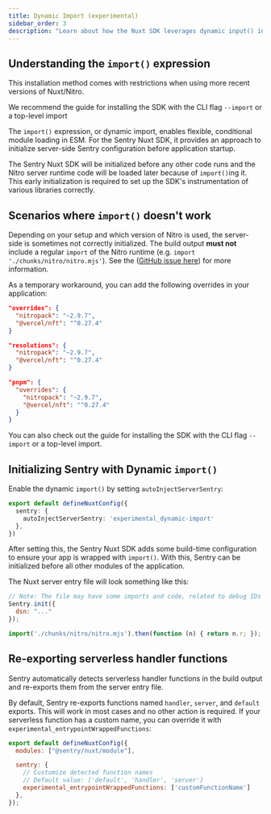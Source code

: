 ```yaml
---
title: Dynamic Import (experimental)
sidebar_order: 3
description: "Learn about how the Nuxt SDK leverages dynamic input() in the build output."
---
```


## Understanding the `import()` expression

<Alert level='warning'>
  This installation method comes with restrictions when using more recent versions of Nuxt/Nitro.

  We recommend the guide for installing the SDK with the <PlatformLink to="/install/cli-import">CLI flag `--import`</PlatformLink> or a <PlatformLink to="/install/top-level-import/">top-level import</PlatformLink>
</Alert>

The `import()` expression, or dynamic import, enables flexible, conditional module loading in ESM.
For the Sentry Nuxt SDK, it provides an approach to initialize server-side Sentry configuration before application startup.

The Sentry Nuxt SDK will be initialized before any other code runs and the Nitro server runtime code will be loaded later because of `import()`ing it.
This early initialization is required to set up the SDK's instrumentation of various libraries correctly.

## Scenarios where `import()` doesn't work

Depending on your setup and which version of Nitro is used, the server-side is sometimes not correctly initialized.
The build output **must not** include a regular `import` of the Nitro runtime (e.g. `import './chunks/nitro/nitro.mjs'`).
See the ([GitHub issue here](https://github.com/getsentry/sentry-javascript/issues/14514)) for more information.

As a temporary workaround, you can add the following overrides in your application:

```json {tabTitle:npm} {filename:package.json}
"overrides": {
  "nitropack": "~2.9.7",
  "@vercel/nft": "^0.27.4"
}
```
```json {tabTitle:yarn} {filename:package.json}
"resolutions": {
  "nitropack": "~2.9.7",
  "@vercel/nft": "^0.27.4"
}
```
```json {tabTitle:pnpm} {filename:package.json}
"pnpm": {
  "overrides": {
    "nitropack": "~2.9.7",
    "@vercel/nft": "^0.27.4"
  }
}
```

You can also check out the guide for installing the SDK with the <PlatformLink to="/install/cli-import">CLI flag `--import`</PlatformLink> or a <PlatformLink to="/install/top-level-import/">top-level import</PlatformLink>.


## Initializing Sentry with Dynamic `import()`

Enable the dynamic `import()` by setting `autoInjectServerSentry`:

```typescript {filename:nuxt.config.ts} {3}
export default defineNuxtConfig({
  sentry: {
    autoInjectServerSentry: 'experimental_dynamic-import'
  },
})
```

After setting this, the Sentry Nuxt SDK adds some build-time configuration to ensure your app is wrapped with `import()`.
With this, Sentry can be initialized before all other modules of the application.

The Nuxt server entry file will look something like this:

```javascript {filename:.output/server/index.mjs}
// Note: The file may have some imports and code, related to debug IDs
Sentry.init({
  dsn: "..."
});

import('./chunks/nitro/nitro.mjs').then(function (n) { return n.r; });
```

## Re-exporting serverless handler functions

Sentry automatically detects serverless handler functions in the build output and re-exports them from the server entry file.

By default, Sentry re-exports functions named `handler`, `server`, and `default` exports. This will work in most cases and no other action is required.
If your serverless function has a custom name, you can override it with `experimental_entrypointWrappedFunctions`:

```javascript {filename: nuxt.config.ts} {7}
export default defineNuxtConfig({
  modules: ["@sentry/nuxt/module"],

  sentry: {
    // Customize detected function names
    // Default value: ['default', 'handler', 'server']
    experimental_entrypointWrappedFunctions: ['customFunctionName']
  },
});
```
